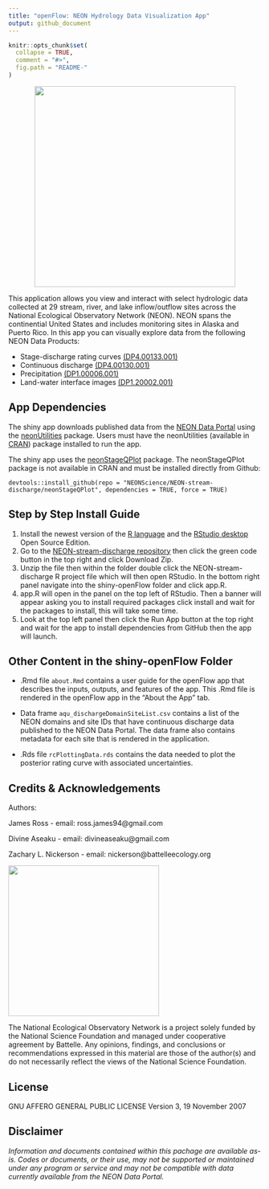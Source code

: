 ```yaml
---
title: "openFlow: NEON Hydrology Data Visualization App"
output: github_document
---
```


<!-- README.md is generated from README.Rmd. Please edit that file -->

```r
knitr::opts_chunk$set(
  collapse = TRUE,
  comment = "#>",
  fig.path = "README-"
)

```
<center><img src="www/app-logo.png" width="400px" /></center>

This application allows you view and interact with select hydrologic data collected at 29 stream,  river, and lake inflow/outflow sites across the National Ecological Observatory Network (NEON).  NEON spans the continential United States and includes monitoring sites in Alaska and Puerto Rico. In this app you can visually explore data from the following NEON Data Products:

* Stage-discharge rating curves [(DP4.00133.001)](https://data.neonscience.org/data-products/DP4.00133.001)
* Continuous discharge [(DP4.00130.001)](https://data.neonscience.org/data-products/DP4.00130.001)
* Precipitation [(DP1.00006.001)](https://data.neonscience.org/data-products/DP1.00006.001)
* Land-water interface images [(DP1.20002.001)](https://data.neonscience.org/data-products/DP1.20002.001)

## App Dependencies

The shiny app downloads published data from the [NEON Data Portal](https://data.neonscience.org/home) using the [neonUtilities](https://github.com/NEONScience/NEON-utilities) package. Users must have the neonUtilities (available in [CRAN](https://cran.r-project.org/web/packages/neonUtilities/index.html)) package installed to run the app.

The shiny app uses the [neonStageQPlot](https://github.com/NEONScience/NEON-stream-discharge/tree/master/neonStageQPlot) package. The neonStageQPlot package is not available in CRAN and must be installed directly from Github:

`devtools::install_github(repo = "NEONScience/NEON-stream-discharge/neonStageQPlot", dependencies = TRUE, force = TRUE)`

## Step by Step Install Guide

1. Install the newest version of the [R language](https://www.r-project.org/) and the [RStudio desktop](https://www.rstudio.com/products/rstudio/) Open Source Edition.
2. Go to the [NEON-stream-discharge repository](https://github.com/NEONScience/NEON-stream-discharge) then click the green code button in the top right and click Download Zip.
3. Unzip the file then within the folder double click the NEON-stream-discharge R project file which will then open RStudio. In the bottom right panel navigate into the shiny-openFlow folder and click app.R.
4. app.R will open in the panel on the top left of RStudio. Then a banner will appear asking you to install required packages click install and wait for the packages to install, this will take some time. 
5. Look at the top left panel then click the Run App button at the top right and wait for the app to install dependencies from GitHub then the app will launch. 

## Other Content in the shiny-openFlow Folder

* .Rmd file `about.Rmd` contains a user guide for the openFlow app that describes the inputs, outputs, and features of the app. This .Rmd file is rendered in the openFlow app in the "About the App" tab.

* Data frame `aqu_dischargeDomainSiteList.csv` contains a list of the NEON domains and site IDs that have continuous discharge data published to the NEON Data Portal. The data frame also contains metadata for each site that is rendered in the application.
		
*	.Rds file `rcPlottingData.rds` contains the data needed to plot the posterior rating curve with associated uncertainties.

<!-- ****** Acknowledgements ****** -->
## Credits & Acknowledgements

Authors:

James Ross - email: ross.james94@gmail.com

Divine Aseaku - email: divineaseaku@gmail.com

Zachary L. Nickerson - email: nickerson@battelleecology.org

<!-- HTML tags to produce image, resize, add hyperlink. -->
<!-- ONLY WORKS WITH HTML or GITHUB documents -->
<a href="http://www.neonscience.org/">
<img src="logo.png" width="300px" />
</a>

<!-- Acknowledgements text -->
The National Ecological Observatory Network is a project solely funded by the National Science Foundation and managed under cooperative agreement by Battelle. Any opinions, findings, and conclusions or recommendations expressed in this material are those of the author(s) and do not necessarily reflect the views of the National Science Foundation.

<!-- ****** License ****** -->
## License

GNU AFFERO GENERAL PUBLIC LICENSE Version 3, 19 November 2007

<!-- ****** Disclaimer ****** -->
## Disclaimer

*Information and documents contained within this pachage are available as-is. Codes or documents, or their use, may not be supported or maintained under any program or service and may not be compatible with data currently available from the NEON Data Portal.*
